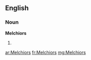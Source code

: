 ==English==

===Noun===
'''Melchiors'''

# {{plural of|[[Melchior]]}}

[[ar:Melchiors]]
[[fr:Melchiors]]
[[mg:Melchiors]]